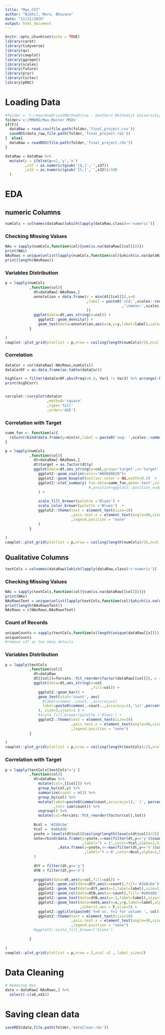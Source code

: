 ```yaml
---
title: "Max_CS7"
author: "Nikhil, Moro, Bhuvana"
date: "11/21/2020"
output: html_document
---
```


```r
knitr::opts_chunk$set(echo = TRUE)
library(caret)
library(tidyverse)
library(qs)
library(cowplot)
library(ggrepel)
library(scales)
library(future)
library(pryr)
library(tictoc)
library(pROC)
```

# Loading Data

```r
#folder = 'C:/max/OneDriveSMU/OneDrive - Southern Methodist University/2020-08 QTW/CS7'
folder='x:/MMORO/Max.Master MSDS'
if(F){
  dataRaw = read.csv(file.path(folder,'final_project.csv'))
  saveRDS(data_raw,file.path(folder,'final_project.rds'))
}  else{
  dataRaw = readRDS(file.path(folder,'final_project.rds'))
}

dataRaw = dataRaw %>%
  mutate(y = ifelse(y==1,'y','n')
         ,x37 = as.numeric(gsub('[$,]','',x37))
         ,x32 = as.numeric(gsub('[%,]','',x32))/100
  )

```


# EDA

## numeric Columns

```r
numCols = colnames(dataRaw)[which(lapply(dataRaw,class)=='numeric')]
```

### Checking Missing Values

```r
NAs = sapply(numCols,function(col){sum(is.na(dataRaw[[col]]))})
print(NAs)
NAsRows = unique(unlist(lapply(numCols,function(col){which(is.na(dataRaw[[col]]))})))
print(length(NAsRows))

```
### Variables Distribution

```r


p = lapply(numCols
           ,function(col){
             dt=dataRaw[-NAsRows,]
             annotation = data.frame(x = min(dt[[col]]),y=0
                                     ,label = paste0('std:',scales::comma(sd(dt[[col]]),accuracy=0.001)
                                                     ,'\nmean:',scales::comma(mean(dt[[col]]),accuracy=0.001)
                                     ))
             ggplot(data=dt,aes_string(x=col)) +
               ggplot2::geom_density() +
               geom_text(data=annotation,aes(x=x,y=y,label=label),color='blue',hjust=0,size=3,vjust=-1)
           }
           
)
cowplot::plot_grid(plotlist = p,nrow = ceiling(length(numCols)/5),ncol =5 , label_size=5)

```
### Correlation
```r
dataCor = cor(dataRaw[-NAsRows,numCols])
dataCorDF = as.data.frame(as.table(dataCor))

highCorr = filter(dataCorDF,abs(Freq)>0.9, Var1 != Var2) %>% arrange(-Freq)
print(highCorr)


corrplot::corrplot(dataCor
                   ,method='square'
                   ,type='full'
                   ,order='AOE')


```


### Correlation with Target

```r
summ_fun <- function(x){
  return(rbind(data.frame(y=min(x),label = paste0('avg: ',scales::comma(mean(x),accuracy=0.01)))))
}

p = lapply(numCols 
           ,function(col){
             dt=dataRaw[-NAsRows,]
             dt$target = as.factor(dt$y)
             ggplot(data=dt,aes_string(y=col,group='target',x='target',fill='target')) +
               ggplot2::geom_violin(color="#88888820")+
               ggplot2::geom_boxplot(outlier.color = NA,width=0.2)  +
               ggplot2::stat_summary( fun.data=summ_fun,geom='text',color='blue',size=3#,hjust=0
                                      #,position=ggplot2::position_nudge(x=0.2)
               ) +
               
               scale_fill_brewer(palette ='Blues') +
               scale_color_brewer(palette ='Blues')  +
               ggplot2::theme(text = element_text(size=10)
                              ,axis.text.x = element_text(angle=90,size=10)
                              ,legend.position = "none"
               )
           }
           
)
cowplot::plot_grid(plotlist = p,nrow = ceiling(length(numCols)/5),ncol =5 , label_size=2)

```

## Qualitative Columns

```r

textCols = colnames(dataRaw)[which(lapply(dataRaw,class)!='numeric')]
```

### Checking Missing Values

```r
NAs = sapply(textCols,function(col){sum(is.na(dataRaw[[col]]))})
print(NAs)
NAsRowsText = unique(unlist(lapply(textCols,function(col){which(is.na(dataRaw[[col]]))})))
print(length(NAsRowsText))
NAsRows = c(NAsRows,NAsRowsText)
```
### Count of Records
```r
uniqueCounts = sapply(textCols,function(x)length(unique(dataRaw[[x]])))
uniqueCounts
#remove x37 as too many details

```


### Variables Distribution

```r


p = lapply(textCols
           ,function(col){
             dt=dataRaw
             dt[[col]]=forcats::fct_reorder(factor(dataRaw[[col]]),.x = factor(dataRaw[[col]]), .fun = length)
             ggplot(data=dt,aes_string(x=col
                                       ,fill=col)) +
               ggplot2::geom_bar() +
               geom_text(stat='count', aes(
                 #label=comma(..count..,accuracy=1)
                 label=paste0(comma(..count..,accuracy=1),'\n(',percent(..count../sum(..count..),accuracy=1),')')
               ), size=3,vjust=1 ) +
               #scale_fill_brewer(palette ='Blues') +
               ggplot2::theme(text = element_text(size=10)
                              ,axis.text.x = element_text(angle=90,size=10)
                              ,legend.position = "none")
           }
           
)
cowplot::plot_grid(plotlist = p,nrow = ceiling(length(textCols)/2),ncol =2 , label_size=5)

```



### Correlation with Target

```r

p = lapply(textCols[textCols!='y']
           ,function(col){
             dt=dataRaw %>%
               mutate(col=.[[col]]) %>%
               group_by(col,y) %>%
               summarize(count = n()) %>%
               group_by(col) %>%
               mutate(label=paste0(comma(count,accuracy=1),' (', percent(count/sum(count)),')')
                      ,tot= sum(count)) %>%
               ungroup() %>%
               mutate(col=forcats::fct_reorder(factor(col),tot))
             
             Ncol = '#2b8cbe'
             Ycol = '#a6bddb'
             ynote = levels(dt$col)[ceiling(length(levels(dt$col))/2)]
             note=rbind(data.frame(y=ynote,x=max(filter(dt,y=='y')$count)
                                   ,label='Y = 1',color=Ycol,alpha=1,hjust=0,angle=90)
                        ,data.frame(y=ynote,x=-max(filter(dt,y=='n')$count)
                                    ,label='Y = 0',color=Ncol,alpha=1,hjust=0,angle=90)
             )
             
             dtY = filter(dt,y=='y')
             dtN = filter(dt,y=='n')
             
             p=ggplot(data=dt,aes(y=col,fill=col)) +
               ggplot2::geom_col(data=dtY,aes(x=count),fill='#2b8cbe')+
               ggplot2::geom_text(data=dtY,aes(x=1,label=label),size=3,hjust=-.5)+
               ggplot2::geom_col(data=dtN,aes(x=-count),fill='#a6bddb') +
               ggplot2::geom_text(data=dtN,aes(x=-1,label=label),size=3,hjust=1.5,alpha=0.7)+
               ggplot2::geom_text(data=note,aes(x=x,y=y,label=label,alpha=alpha,hjust=hjust,angle=angle)
                                  ,inherit.aes = F,size=5) +
               ggplot2::ggtitle(paste0('Y=0 vs. Y=1 for column ', col)) +
               ggplot2::theme(text = element_text(size=10)
                              ,axis.text.x = element_text(angle=90,size=10)
                              ,legend.position = "none")
             #ggplot2::scale_fill_brewer('blues')
             
           }
           
)
cowplot::plot_grid(plotlist = p,nrow = 2,ncol =2 , label_size=2)

```


# Data Cleaning

```r
# Removing Nas
data = dataRaw[-NAsRows,] %>%
  select(-c(x6,x41))


```

# Saving clean data

```r
saveRDS(data,file.path(folder,'dataClean.rds'))
```
